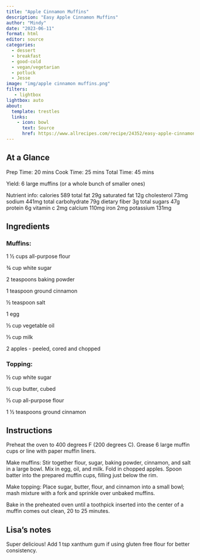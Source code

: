```yaml
---
title: "Apple Cinnamon Muffins"
description: "Easy Apple Cinnamon Muffins"
author: "Mindy"
date: "2023-06-11"
format: html
editor: source
categories:
  - dessert
  - breakfast
  - good-cold
  - vegan/vegetarian
  - potluck
  - Jesse
image: "img/apple cinnamon muffins.png"
filters:
   - lightbox
lightbox: auto
about:
  template: trestles
  links:
    - icon: bowl
      text: Source
      href: https://www.allrecipes.com/recipe/24352/easy-apple-cinnamon-muffins/
---
```


## At a Glance

Prep Time: 20 mins
Cook Time: 25 mins
Total Time: 45 mins

Yield: 6 large muffins (or a whole bunch of smaller ones)

Nutrient info: 
calories 589
total fat 29g  saturated fat 12g  cholesterol 73mg  sodium 441mg  total carbohydrate 79g  dietary fiber 3g  total sugars 47g  protein 6g  vitamin c 2mg  calcium 110mg  iron 2mg  potassium 131mg

## Ingredients

### Muffins:

1 ½ cups all-purpose flour

¾ cup white sugar

2 teaspoons baking powder

1 teaspoon ground cinnamon

½ teaspoon salt

1 egg

⅓ cup vegetable oil

⅓ cup milk

2 apples - peeled, cored and chopped

### Topping:

½ cup white sugar

½ cup butter, cubed

⅓ cup all-purpose flour

1 ½ teaspoons ground cinnamon

## Instructions

Preheat the oven to 400 degrees F (200 degrees C). Grease 6 large muffin cups or line with paper muffin liners.

Make muffins: Stir together flour, sugar, baking powder, cinnamon, and salt in a large bowl. Mix in egg, oil, and milk. Fold in chopped apples. Spoon batter into the prepared muffin cups, filling just below the rim.

Make topping: Place sugar, butter, flour, and cinnamon into a small bowl; mash mixture with a fork and sprinkle over unbaked muffins.

Bake in the preheated oven until a toothpick inserted into the center of a muffin comes out clean, 20 to 25 minutes.

## Lisa's notes

Super delicious! Add 1 tsp xanthum gum if using gluten free flour for better consistency. 
